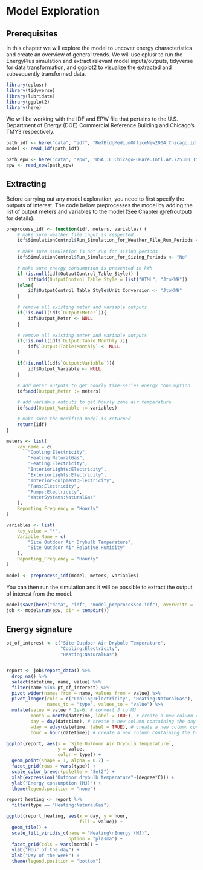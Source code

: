 
# Model Exploration {#explore}

## Prerequisites

In this chapter we will explore the model to uncover energy characteristics and create an overview of general trends. We will use eplusr to run the EnergyPlus simulation and extract relevant model inputs/outputs, tidyverse for data transformation, and ggplot2 to visualize the extracted and subsequently transformed data. 

```r
library(eplusr)
library(tidyverse)
library(lubridate)
library(ggplot2)
library(here)
```

We will be working with the IDF and EPW file that pertains to the U.S. Department of Energy (DOE) Commercial Reference Building and Chicago's TMY3 respectively.

```r
path_idf <- here("data", "idf", "RefBldgMediumOfficeNew2004_Chicago.idf")
model <- read_idf(path_idf)

path_epw <- here("data", "epw", "USA_IL_Chicago-OHare.Intl.AP.725300_TMY3.epw")
epw <- read_epw(path_epw)
```

## Extracting 

Before carrying out any model exploration, you need to first specify the outputs of interest. The code below preprocesses the model by adding the list of output meters and variables to the model (See Chapter \@ref(output) for details).

```r
preprocess_idf <- function(idf, meters, variables) {
    # make sure weather file input is respected
    idf$SimulationControl$Run_Simulation_for_Weather_File_Run_Periods <- "Yes"
    
    # make sure simulation is not run for sizing periods
    idf$SimulationControl$Run_Simulation_for_Sizing_Periods <- "No"

    # make sure energy consumption is presented in kWh
    if (is.null(idf$OutputControl_Table_Style)) {
        idf$add(OutputControl_Table_Style = list("HTML", "JtoKWH"))
    }else{
        idf$OutputControl_Table_Style$Unit_Conversion <- "JtoKWH"
    }

    # remove all existing meter and variable outputs
    if(!is.null(idf$`Output:Meter`)){
        idf$Output_Meter <- NULL
    }
    
    # remove all existing meter and variable outputs
    if(!is.null(idf$`Output:Table:Monthly`)){
        idf$`Output:Table:Monthly` <- NULL
    }

    if(!is.null(idf$`Output:Variable`)){
        idf$Output_Variable <- NULL
    }

    # add meter outputs to get hourly time-series energy consumption
    idf$add(Output_Meter := meters)
    
    # add variable outputs to get hourly zone air temperature
    idf$add(Output_Variable := variables)

    # make sure the modified model is returned
    return(idf)
}

meters <- list(
    key_name = c(
        "Cooling:Electricity",
        "Heating:NaturalGas",
        "Heating:Electricity",
        "InteriorLights:Electricity",
        "ExteriorLights:Electricity",
        "InteriorEquipment:Electricity",
        "Fans:Electricity",
        "Pumps:Electricity",
        "WaterSystems:NaturalGas"
    ),
    Reporting_Frequency = "Hourly"
)

variables <- list(
    key_value = "*",
    Variable_Name = c(
        "Site Outdoor Air Drybulb Temperature",
        "Site Outdoor Air Relative Humidity"
    ),
    Reporting_Frequency = "Hourly"
)

model <- preprocess_idf(model, meters, variables)
```


You can then run the simulation and it will be possible to extract the output of interest from the model.

```r
model$save(here("data", "idf", "model_preprocessed.idf"), overwrite = TRUE)
job <- model$run(epw, dir = tempdir())
```


## Energy signature


```r
pt_of_interest <- c("Site Outdoor Air Drybulb Temperature",
                    "Cooling:Electricity",
                    "Heating:NaturalGas")


report <- job$report_data() %>%
  drop_na() %>%
  select(datetime, name, value) %>%
  filter(name %in% pt_of_interest) %>%
  pivot_wider(names_from = name, values_from = value) %>%
  pivot_longer(cols = c("Cooling:Electricity", "Heating:NaturalGas"), 
               names_to = "type", values_to = "value") %>%
  mutate(value = value * 1e-6, # convert J to MJ
         month = month(datetime, label = TRUE), # create a new column containing the month
         day = day(datetime), # create a new column containing the day of the month
         wday = wday(datetime, label = TRUE), # create a new column containing day of the week
         hour = hour(datetime)) # create a new column containing the hour of the day
```




```r
ggplot(report, aes(x = `Site Outdoor Air Drybulb Temperature`,
                   y = value,
                   color = type)) +
  geom_point(shape = 1, alpha = 0.7) +
  facet_grid(rows = vars(type)) +
  scale_color_brewer(palette = "Set2") +
  xlab(expression("Outdoor drybulb temperature"~(degree*C))) +
  ylab("Energy consumption (MJ)") +
  theme(legend.position = "none")

```


```r
report_heating <- report %>%
  filter(type == "Heating:NaturalGas")

ggplot(report_heating, aes(x = day, y = hour, 
                           fill = value)) +
  geom_tile() +
  scale_fill_viridis_c(name = "Heating\nEnergy (MJ)",
                       option = "plasma") +
  facet_grid(cols = vars(month)) +
  ylab("Hour of the day") +
  xlab("Day of the week") +
  theme(legend.position = "bottom")
```



